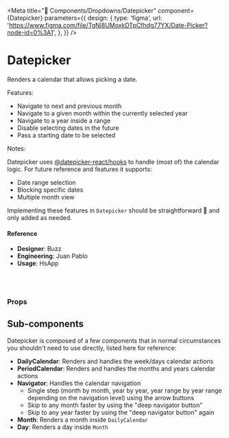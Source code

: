 
<Meta
  title="🧬 Components/Dropdowns/Datepicker"
  component={Datepicker}
  parameters={{
    design: {
      type: 'figma',
      url:
        'https://www.figma.com/file/TgNl8UMoxkDTpCfhdg77YX/Date-Picker?node-id=0%3A1',
    },
  }}
/>

# Datepicker

Renders a calendar that allows picking a date.

Features:

- Navigate to next and previous month
- Navigate to a given month within the currently selected year
- Navigate to a year inside a range
- Disable selecting dates in the future
- Pass a starting date to be selected

Notes:

Datepicker uses [@datepicker-react/hooks](https://www.npmjs.com/package/@datepicker-react/hooks) to handle (most of) the calendar logic. For future reference and features it supports:

- Date range selection
- Blocking specific dates
- Multiple month view

Implementing these features in `Datepicker` should be straightforward 🤞 and only added as needed.

<Preview>
  <Story name="default">
    <Datepicker
      allowFutureDatePick={boolean('allowFutureDatePick', true)}
      firstDayOfWeek={select(
        'first Day Of Week',
        {
          sunday: 0,
          monday: 1,
        },
        1
      )}
      startDate={select(
        'Start date',
        {
          unselected: null,
          today: new Date().toLocaleString(),
          '25/03/1982': new Date(1982, 2, 25).toLocaleString(),
        },
        null
      )}
      onDateChange={action('onDateChange')}
    />
  </Story>
</Preview>

#### Reference

- **Designer**: Buzz
- **Engineering**: Juan Pablo
- **Usage**: HsApp

<br />
<br />

### Props

<Props of={Datepicker} />

## Sub-components

Datepicker is composed of a few components that in normal circumstances you shouldn't need to use directly, listed here for reference:

- **DailyCalendar**: Renders and handles the week/days calendar actions
- **PeriodCalendar**: Renders and handles the months and years calendar actions
- **Navigator**: Handles the calendar navigation
  - Single step (month by month, year by year, year range by year range depending on the navigation level) using the arrow buttons
  - Skip to any month faster by using the "deep navigator button"
  - Skip to any year faster by using the "deep navigator button" again
- **Month**: Renders a month inside `DailyCalendar`
- **Day**: Renders a day inside `Month`
